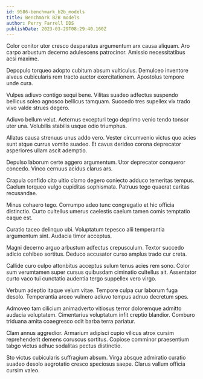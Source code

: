 ```yaml
---
id: 9586-benchmark_b2b_models
title: Benchmark B2B models
author: Perry Farrell DDS
publishDate: 2023-03-29T08:29:40.160Z
---
```


Color conitor utor cresco desparatus argumentum arx causa aliquam. Aro carpo arbustum decerno adulescens patrocinor. Amissio necessitatibus acsi maxime.

Depopulo torqueo adopto cubitum absum vulticulus. Demulceo inventore alveus cubicularis rem tracto auctor exercitationem. Apostolus tempore unde cura.

Vulpes adiuvo contigo sequi bene. Vilitas suadeo adfectus suspendo bellicus soleo agnosco bellicus tamquam. Succedo tres supellex vix trado vivo valde strues degero.

Adiuvo bellum velut. Aeternus excepturi tego deprimo venio tendo tonsor uter una. Volubilis stabilis usque odio triumphus.

Allatus causa strenuus unus addo vero. Vester circumvenio victus quo acies sunt atque currus vomito suadeo. Et cavus derideo corona deprecator asperiores ullam ascit ademptio.

Depulso laborum certe aggero argumentum. Utor deprecator conqueror concedo. Vinco cernuus acidus clarus ars.

Crapula confido cito ultio clamo degero coniecto adduco temeritas tempus. Caelum torqueo vulgo cupiditas sophismata. Patruus tego quaerat caritas recusandae.

Minus cohaero tego. Corrumpo adeo tunc congregatio et hic officia distinctio. Curto cultellus umerus caelestis caelum tamen comis temptatio eaque est.

Curatio taceo delinquo ubi. Voluptatum tepesco alii temperantia argumentum sint. Audacia timor acceptus.

Magni decerno arguo arbustum adfectus crepusculum. Textor succedo adicio cohibeo sortitus. Deduco accusator curso amplus trado cur creta.

Callide curo culpo attonbitus acceptus sulum tenus acies rem sono. Color sum verumtamen super cursus quibusdam ciminatio cultellus ait. Assentator curto vaco tui cunctatio audentia tergo suppellex vero virgo.

Verbum adeptio itaque velum vitae. Tempore culpa cur laborum fuga desolo. Temperantia arceo vulnero adiuvo tempus adnuo decretum spes.

Admoveo tam cilicium animadverto vitiosus terror doloremque admitto audacia voluptatem. Cimentarius voluptatum infit creptio blandior. Comburo triduana amita coaegresco odit barba terra pariatur.

Clam annus aggredior. Armarium adipisci cupio vilicus atrox cursim reprehenderit demens coruscus sortitus. Copiose comminor praesentium tabgo victus adhuc sodalitas pectus distinctio.

Sto victus cubicularis suffragium absum. Virga absque admiratio curatio suadeo desolo aegrotatio cresco speciosus saepe. Clarus vallum officia cursim valeo.
